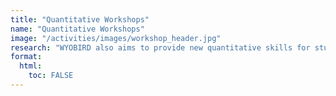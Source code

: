 ```yaml
---
title: "Quantitative Workshops"
name: "Quantitative Workshops"
image: "/activities/images/workshop_header.jpg"
research: "WYOBIRD also aims to provide new quantitative skills for students, as well as faculty, by facilitating on-campus workshops that cover cutting-edge themes. In fall 2023, this included a workshop led by invited instructors from Cornell University's Laboratory of Ornithology on analyzing eBird datasets. In Spring 2024, Dr. Gabe Barille (UW) gave a multi-day workshop on using the package RMark for demographic analysis."
format:
  html:
    toc: FALSE
---
```

